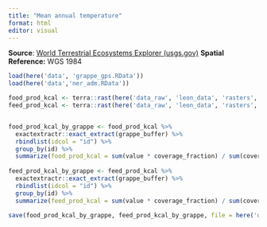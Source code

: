 ```yaml
---
title: "Mean annual temperature"
format: html
editor: visual
---
```


**Source**: [World Terrestrial Ecosystems Explorer (usgs.gov)](https://rmgsc.cr.usgs.gov/wtee/wtee.shtml) **Spatial Reference:** WGS 1984

```r
load(here('data', 'grappe_gps.RData'))
load(here('data','ner_adm.RData'))

food_prod_kcal <- terra::rast(here('data_raw', 'leon_data', 'rasters', 'GlbFoodkcal.tiff')) %>% crop(ner_adm00)
feed_prod_kcal <- terra::rast(here('data_raw', 'leon_data', 'rasters', 'GlbFeedkcal.tiff')) %>% crop(ner_adm00)


food_prod_kcal_by_grappe <- food_prod_kcal %>% 
  exactextractr::exact_extract(grappe_buffer) %>% 
  rbindlist(idcol = "id") %>% 
  group_by(id) %>% 
  summarize(food_prod_kcal = sum(value * coverage_fraction) / sum(coverage_fraction))
            
feed_prod_kcal_by_grappe <- feed_prod_kcal %>% 
  exactextractr::exact_extract(grappe_buffer) %>% 
  rbindlist(idcol = "id") %>% 
  group_by(id) %>% 
  summarize(feed_prod_kcal = sum(value * coverage_fraction) / sum(coverage_fraction))            

save(food_prod_kcal_by_grappe, feed_prod_kcal_by_grappe, file = here('data', 'prod_kcal_by_grappe.RData'))
  
```
